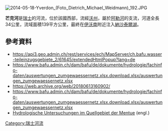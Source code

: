 [[Image:2014-05-18-Yverdon_(Foto_Dietrich_Michael_Weidmann)_192.JPG|right]]
{{Coord|46.80788|N|6.74138|E|display=title}}

'''芒克河'''是[[瑞士|瑞士]]的河流，位於該國西部，流經[[沃州|沃州]]，屬於[[阿勒河|阿勒河]]的支流，河道全長34公里，流域面積139平方公里，最終在[[伊沃南|伊沃南]]附近注入[[納沙泰爾湖|納沙泰爾湖]]。

==參考資料==
* https://api3.geo.admin.ch/rest/services/ech/MapServer/ch.bafu.wasser-teileinzugsgebiete_2/61645/extendedHtmlPopup?lang=de
* https://www.bafu.admin.ch/dam/bafu/de/dokumente/hydrologie/fachinfo-daten/auswertungen_zumgewaessernetz.xlsx.download.xlsx/auswertungen_zumgewaessernetz.xlsx
* https://web.archive.org/web/20180613160902/
* https://www.bafu.admin.ch/dam/bafu/de/dokumente/hydrologie/fachinfo-daten/auswertungen_zumgewaessernetz.xlsx.download.xlsx/auswertungen_zumgewaessernetz.xlsx
*[http://hydram.epfl.ch/mentue/ Hydrologische Untersuchungen im Quellgebiet der Mentue] (engl.)

{{Switzerland-geo-stub}}
[[Category:瑞士河流|Category:瑞士河流]]